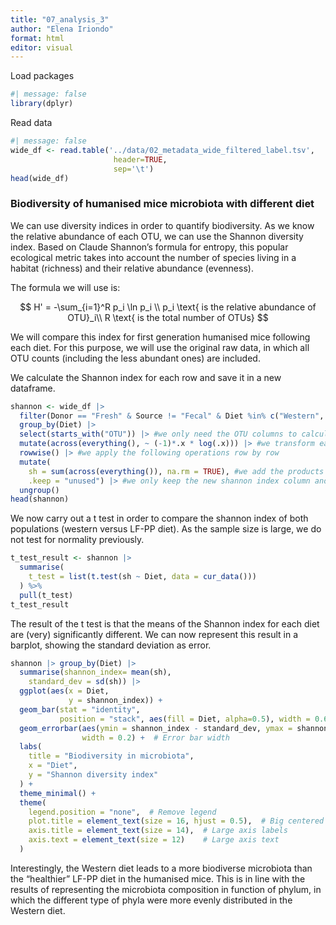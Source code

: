 ```yaml
---
title: "07_analysis_3"
author: "Elena Iriondo"
format: html
editor: visual
---
```


Load packages

```r
#| message: false 
library(dplyr)
```

Read data

```r
#| message: false 
wide_df <- read.table('../data/02_metadata_wide_filtered_label.tsv', 
                       header=TRUE, 
                       sep='\t')
head(wide_df)
```

### Biodiversity of humanised mice microbiota with different diet

We can use diversity indices in order to quantify biodiversity. As we know the relative abundance of each OTU, we can use the Shannon diversity index. Based on Claude Shannon's formula for entropy, this popular ecological metric takes into account the number of species living in a habitat (richness) and their relative abundance (evenness).

The formula we will use is:

$$ H' = -\sum_{i=1}^R p_i \ln p_i \\ p_i \text{ is the relative abundance of OTU}_i\\ R \text{ is the total number of OTUs} $$

We will compare this index for first generation humanised mice following each diet. For this purpose, we will use the original raw data, in which all OTU counts (including the less abundant ones) are included.

We calculate the Shannon index for each row and save it in a new dataframe.

```r
shannon <- wide_df |> 
  filter(Donor == "Fresh" & Source != "Fecal" & Diet %in% c("Western", "LFPP")) |>#same filters as before
  group_by(Diet) |> 
  select(starts_with("OTU")) |> #we only need the OTU columns to calculate the index 
  mutate(across(everything(), ~ (-1)*.x * log(.x))) |> #we transform each OTU relative abundance column (p_i) into p_i*log(p_i) 
  rowwise() |> #we apply the following operations row by row
  mutate(
    sh = sum(across(everything()), na.rm = TRUE), #we add the products to calculate the shannon_index
    .keep = "unused") |> #we only keep the new shannon index column and the diet column
  ungroup()
head(shannon)
```

We now carry out a t test in order to compare the shannon index of both populations (western versus LF-PP diet). As the sample size is large, we do not test for normality previously.

```r
t_test_result <- shannon |> 
  summarise(
    t_test = list(t.test(sh ~ Diet, data = cur_data()))
  ) %>%
  pull(t_test)
t_test_result
```

The result of the t test is that the means of the Shannon index for each diet are (very) significantly different. We can now represent this result in a barplot, showing the standard deviation as error.

```r
shannon |> group_by(Diet) |>
  summarise(shannon_index= mean(sh),
    standard_dev = sd(sh)) |>
  ggplot(aes(x = Diet,
             y = shannon_index)) + 
  geom_bar(stat = "identity",
           position = "stack", aes(fill = Diet, alpha=0.5), width = 0.6) +
  geom_errorbar(aes(ymin = shannon_index - standard_dev, ymax = shannon_index + standard_dev), 
                width = 0.2) +  # Error bar width
  labs(
    title = "Biodiversity in microbiota",
    x = "Diet",
    y = "Shannon diversity index"
  ) +
  theme_minimal() +
  theme(
    legend.position = "none",  # Remove legend
    plot.title = element_text(size = 16, hjust = 0.5),  # Big centered title
    axis.title = element_text(size = 14),  # Large axis labels
    axis.text = element_text(size = 12)    # Large axis text
  )
```

Interestingly, the Western diet leads to a more biodiverse microbiota than the "healthier" LF-PP diet in the humanised mice. This is in line with the results of representing the microbiota composition in function of phylum, in which the different type of phyla were more evenly distributed in the Western diet.
